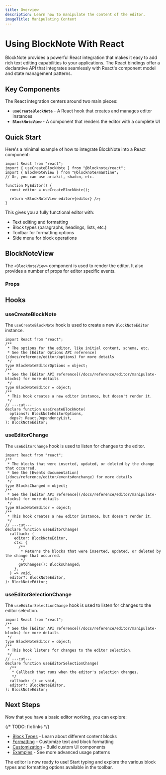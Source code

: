```yaml
---
title: Overview
description: Learn how to manipulate the content of the editor.
imageTitle: Manipulating Content
---
```


# Using BlockNote With React

BlockNote provides a powerful React integration that makes it easy to add rich text editing capabilities to your applications. The React bindings offer a declarative API that integrates seamlessly with React's component model and state management patterns.

## Key Components

The React integration centers around two main pieces:

- **`useCreateBlockNote`** - A React hook that creates and manages editor instances
- **`BlockNoteView`** - A component that renders the editor with a complete UI

## Quick Start

Here's a minimal example of how to integrate BlockNote into a React component:

```tsx
import React from "react";
import { useCreateBlockNote } from "@blocknote/react";
import { BlockNoteView } from "@blocknote/mantine";
// Or, you can use ariakit, shadcn, etc.

function MyEditor() {
  const editor = useCreateBlockNote();

  return <BlockNoteView editor={editor} />;
}
```

This gives you a fully functional editor with:

- Text editing and formatting
- Block types (paragraphs, headings, lists, etc.)
- Toolbar for formatting options
- Side menu for block operations

## BlockNoteView

The `<BlockNoteView>` component is used to render the editor. It also provides a number of props for editor specific events.

### Props

<auto-type-table
  path="../../../../packages/react/src/editor/BlockNoteView.tsx"
  name="BlockNoteViewProps"
/>

## Hooks

### useCreateBlockNote

The `useCreateBlockNote` hook is used to create a new `BlockNoteEditor` instance.

```tsx twoslash
import React from "react";
/**
 * The options for the editor, like initial content, schema, etc.
 * See the [Editor Options API reference](/docs/reference/editor/options) for more details
 */
type BlockNoteEditorOptions = object;
/**
 * See the [Editor API reference](/docs/reference/editor/manipulate-blocks) for more details
 */
type BlockNoteEditor = object;
/**
 * This hook creates a new editor instance, but doesn't render it.
 */
// ---cut---
declare function useCreateBlockNote(
  options?: BlockNoteEditorOptions,
  deps?: React.DependencyList,
): BlockNoteEditor;
```

### useEditorChange

The `useEditorChange` hook is used to listen for changes to the editor.

```tsx twoslash
import React from "react";
/**
 * The blocks that were inserted, updated, or deleted by the change that occurred.
 * See the [Events documentation](/docs/reference/editor/events#onchange) for more details
 */
type BlocksChanged = object;
/**
 * See the [Editor API reference](/docs/reference/editor/manipulate-blocks) for more details
 */
type BlockNoteEditor = object;
/**
 * This hook creates a new editor instance, but doesn't render it.
 */
// ---cut---
declare function useEditorChange(
  callback: (
    editor: BlockNoteEditor,
    ctx: {
      /**
       * Returns the blocks that were inserted, updated, or deleted by the change that occurred.
       */
      getChanges(): BlocksChanged;
    },
  ) => void,
  editor?: BlockNoteEditor,
): BlockNoteEditor;
```

### useEditorSelectionChange

The `useEditorSelectionChange` hook is used to listen for changes to the editor selection.

```tsx twoslash
import React from "react";
/**
 * See the [Editor API reference](/docs/reference/editor/manipulate-blocks) for more details
 */
type BlockNoteEditor = object;
/**
 * This hook listens for changes to the editor selection.
 */
// ---cut---
declare function useEditorSelectionChange(
  /**
   * Callback that runs when the editor's selection changes.
   */
  callback: () => void,
  editor?: BlockNoteEditor,
): BlockNoteEditor;
```

## Next Steps

Now that you have a basic editor working, you can explore:

{/* TODO: fix links */}

- [Block Types](/docs/features/blocks) - Learn about different content blocks
- [Formatting](/docs/react/styling-theming) - Customize text and block formatting
- [Customization](/docs/features/custom-schemas/custom-blocks) - Build custom UI components
- [Examples](/examples) - See more advanced usage patterns

The editor is now ready to use! Start typing and explore the various block types and formatting options available in the toolbar.

